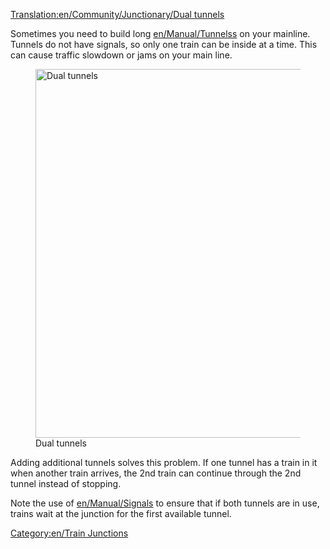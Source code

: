 [[Translation:en/Community/Junctionary/Dual tunnels]]

{{en/Junctionsmenu}}
Sometimes you need to build long [[en/Manual/Tunnels]]s on your mainline.  Tunnels do not have signals, so only one train can be inside at a time.  This can cause traffic slowdown or jams on your main line.

[[File:en/DualTunnelsPresignalled.png|none|thumb|590px|Dual tunnels]]

Adding additional tunnels solves this problem.  If one tunnel has a train in it when another train arrives, the 2nd train can continue through the 2nd tunnel instead of stopping.

Note the use of [[en/Manual/Signals]] to ensure that if both tunnels are in use, trains wait at the junction for the first available tunnel.

[[Category:en/Train Junctions]]